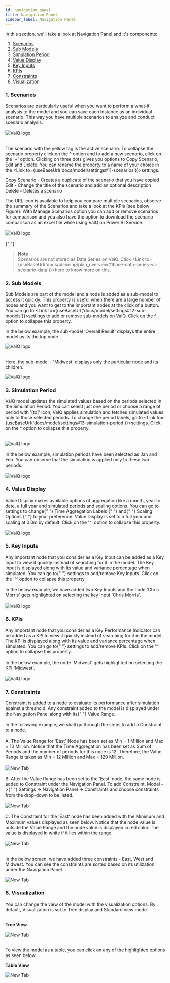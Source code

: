 ```yaml
---
id: navigation_panel
title: Navigation Panel
sidebar_label: Navigation Panel
---
```



In this section, we'll take a look at Navigation Panel and it's components:

1. [Scenarios](#1-scenarios)                
1. [Sub Models](#2-sub-models)               
1. [Simulation Period](#3-simulation-period) 
1. [Value Display](#4-value-display)         
1. [Key Inputs](#5-key-inputs)               
1. [KPIs](#6-kpis)                           
1. [Constraints](#7-constraints)             
1. [Visualization](#8-visualization)         

### 1. Scenarios

<div style={{ textAlign: "justify" }}>
  Scenarios are particularly useful when you want to perform a what-if analysis to
  the model and you can save each instance as an individual scenario. This way
  you have multiple scenarios to analyze and conduct scenario analysis.
</div> <br />

<div style={{ textAlign: "center" }}>
  <Zoom>
    <img
      alt="ValQ logo"
      src={useBaseUrl("/doc-images/simulate_tab/sim4.png")}
    />
  </Zoom>
</div> <br />

<div style={{textAlign: 'justify'}}>


The scenario with the yellow tag is the active scenario. To collapse the scenario property click on the **^** option
and to add a new scenario, click on the '+' option. Clicking on three dots gives you options to Copy Scenario, Edit and
Delete. You can rename the property to a name of your choice in the <Link to={useBaseUrl('docs/model/settings#11-scenarios')}>settings</Link>.

</div>


Copy Scenario - Creates a duplicate of the scenario that you have copied <br />
Edit - Change the title of the scenario and add an optional description <br />
Delete - Deletes a scenario <br />

<div style={{ textAlign: "justify" }}>
  The URL icon is available to help you compare multiple scenarios, observe the
  summary of the Scenarios and take a look at the KPIs (see below Figure). With
  Manage Scenarios option you can add or remove scenarios for comparison and you
  also have the option to download the scenario comparison as an excel file
  while using ValQ on Power BI Service.
</div> <br />

<div style={{ textAlign: "center" }}>
  <Zoom>
    <img
      alt="ValQ logo"
      src={useBaseUrl("/doc-images/simulate_tab/sim5.png")}
    />
  </Zoom>
</div> <br />{" "}

> **Note** <br /> Scenarios are not stored as Data Series on ValQ. Click <Link to={useBaseUrl('docs/planning/plan_overview#1base-data-series-vs-scenario-data')}>here</Link> to know more on this.

### 2. Sub Models

<div style={{textAlign: 'justify'}}>


Sub Models are part of the model and a node is added as a sub-model to access it quickly. This property is useful
when there are a large number of nodes and you want to get to the important nodes at the click of a button.
You can go to <Link to={useBaseUrl('docs/model/settings#12-sub-models')}>settings</Link> to add or remove sub-models on ValQ.
Click on the **^** option to collapse this property.

</div>


In the below example, the sub-model 'Overall Result' displays the entire model as its the top node.

<div style={{ textAlign: "center" }}>
  <Zoom>
    <img
      alt="ValQ logo"
      src={useBaseUrl("/doc-images/simulate_tab/sim6.png")}
    />
  </Zoom>
</div> <br />

Here, the sub-model - 'Midwest' displays only the particular node and its children.

<div style={{ textAlign: "center" }}>
  <Zoom>
    <img
      alt="ValQ logo"
      src={useBaseUrl("/doc-images/simulate_tab/sim7.png")}
    />
  </Zoom>
</div>

### 3. Simulation Period

<div style={{textAlign: 'justify'}}>


ValQ model updates the simulated values based on the periods selected in the Simulation Period. You can select just one period or
choose a range of period with '[to]' icon, ValQ applies simulation and fetches simulated values only to those selected periods.
To change the period labels, go to <Link to={useBaseUrl('docs/model/settings#13-simulation-period')}>settings</Link>.
Click on the **^** option to collapse this property.

</div> <br />


<div style={{ textAlign: "center" }}>
  <Zoom>
    <img
      alt="ValQ logo"
      src={useBaseUrl("/doc-images/simulate_tab/sim8.png")}
    />
  </Zoom>
</div> <br />

<div style={{ textAlign: "justify" }}>
  In the below example, simulation periods have been selected as Jan and Feb.
  You can observe that the simulation is applied only to these two periods.
</div> <br />

<div style={{ textAlign: "center" }}>
  <Zoom>
    <img
      alt="ValQ logo"
      src={useBaseUrl("/doc-images/simulate_tab/sim9.png")}
    />
  </Zoom>
</div>

### 4. Value Display

<div style={{ textAlign: "justify" }}>
  Value Display makes available options of aggregation like a month, year to
  date, a full year and simulated periods and scaling options. You can go to
  settings to change{" "}
  <Link to={useBaseUrl("docs/model/data-series#2-time-aggregation-labels")}>
    Time Aggregation Labels
  </Link>{" "}
  and{" "}
  <Link to={useBaseUrl("docs/model/settings#14-value-display")}>
    Scaling Options
  </Link>{" "}
  to your preference. Value Display is set to a full year and scaling at 0.0m by
  default. Click on the '^' option to collapse this property.
</div> <br />

<div style={{ textAlign: "center" }}>
  <Zoom>
    <img
      alt="ValQ logo"
      src={useBaseUrl("/doc-images/simulate_tab/sim10.png")}
    />
  </Zoom>
</div>

### 5. Key Inputs

<div style={{ textAlign: "justify" }}>
  Any important node that you consider as a Key Input can be added as a Key
  Input to view it quickly instead of searching for it in the model. The Key
  Input is displayed along with its value and variance percentage when
  simulated. You can go to{" "}
  <Link to={useBaseUrl("docs/model/settings#15-key-inputs")}>settings</Link> to
  add/remove Key Inputs. Click on the '^' option to collapse this property.
</div> <br />

<div style={{ textAlign: "justify" }}>
  In the below example, we have added two Key Inputs and the node 'Chris Morris'
  gets highlighted on selecting the key Input 'Chris Morris'.
</div> <br />

<div style={{ textAlign: "center" }}>
  <Zoom>
    <img
      alt="ValQ logo"
      src={useBaseUrl("/doc-images/simulate_tab/sim11.png")}
    />
  </Zoom>
</div>

### 6. KPIs

<div style={{ textAlign: "justify" }}>
  Any important node that you consider as a Key Performance Indicator can be
  added as a KPI to view it quickly instead of searching for it in the model.
  The KPI is displayed along with its value and variance percentage when
  simulated. You can go to{" "}
  <Link to={useBaseUrl("docs/model/settings#16-kpis")}>settings</Link> to
  add/remove KPIs. Click on the '^' option to collapse this property.
</div> <br />

<div style={{ textAlign: "justify" }}>
  In the below example, the node 'Midwest' gets highlighted on selecting the KPI
  'Midwest'.
</div> <br />

<div style={{ textAlign: "center" }}>
  <Zoom>
    <img
      alt="ValQ logo"
      src={useBaseUrl("/doc-images/simulate_tab/sim12.png")}
    />
  </Zoom>
</div>

### 7. Constraints

<div style={{ textAlign: "justify" }}>
  Constraint is added to a node to evaluate its performance after simulation
  against a threshold. Any constraint added to the model is displayed under the
  Navigation Panel along with its{" "}
  <Link to={useBaseUrl("docs/model/node#25-value-range")}>Value Range</Link>.
</div> <br />

<div style={{ textAlign: "justify" }}>
  In the following example, we shall go through the steps to add a Constraint to
  a node.
</div> <br />

<div style={{ textAlign: "justify" }}>
  A. The Value Range for 'East' Node has been set as Min = 1 Million and Max =
  10 Million. Notice that the Time Aggregation has been set as Sum of Periods
  and the number of periods for this node is 12. Therefore, the Value Range is
  taken as Min = 12 Million and Max = 120 Million.
</div> <br />

<div style={{ textAlign: "center" }}>
  <Zoom>
    <img alt="New Tab" src={useBaseUrl("/doc-images/model/node19.png")} />
  </Zoom>
</div> <br />

<div style={{ textAlign: "justify" }}>
  B. After the Value Range has been set to the 'East' node, the same node is
  added to Constraint under the Navigation Panel. To add Constraint, Model ->{" "}
  <Link to={useBaseUrl("docs/model/settings#17-constraints")}>Settings</Link> ->
  Navigation Panel -> Constraints and choose constraints from the drop-down to
  be listed.
</div> <br />

<div style={{ textAlign: "center" }}>
  <Zoom>
    <img alt="New Tab" src={useBaseUrl("/doc-images/model/node20.png")} />
  </Zoom>
</div> <br />

<div style={{ textAlign: "justify" }}>
  C. The Constraint for the 'East' node has been added with the Minimum and Maximum
  values displayed as seen below. Notice that the node value is outside the
  Value Range and the node value is displayed in red color. The value is
  displayed in white if it lies within the range.
</div> <br />

<div style={{ textAlign: "center" }}>
  <Zoom>
    <img alt="New Tab" src={useBaseUrl("/doc-images/model/node21.png")} />
  </Zoom>
</div> <br />

In the below screen, we have added three constraints - East, West and Midwest. You can see the constraints are
sorted based on its utilization under the Navigation Panel.

<div style={{ textAlign: "center" }}>
  <Zoom>
    <img alt="New Tab" src={useBaseUrl("/doc-images/model/node21.1.png")} />
  </Zoom>
</div>

### 8. Visualization

<div style={{ textAlign: "justify" }}>
  You can change the view of the model with the visualization options. By
  default, Visualization is set to Tree display and Standard view mode.
</div> <br />

**Tree View**

<div style={{ textAlign: "center" }}>
  <Zoom>
    <img alt="New Tab" src={useBaseUrl("/doc-images/simulate_tab/sim13.png")} />
  </Zoom>
</div> <br />

To view the model as a table, you can click on any of the highlighted options as seen below.

**Table View**

<div style={{ textAlign: "center" }}>
  <Zoom>
    <img alt="New Tab" src={useBaseUrl("/doc-images/simulate_tab/sim14.png")} />
  </Zoom>
</div>
